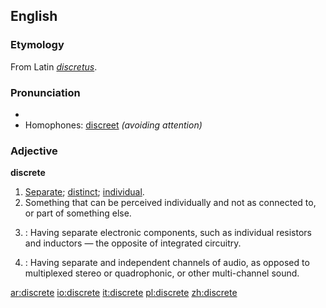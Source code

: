 ==English==

===Etymology===
From Latin ''[[discretus]]''.

===Pronunciation===
*{{audio|en-us-discrete.ogg|Audio (US)}}
*Homophones: [[discreet]] ''(avoiding attention)''

===Adjective===
'''discrete'''
# [[separate|Separate]]; [[distinct]]; [[individual]].
# Something that can be perceived individually and not as connected to, or part of something else.
# {{tag|electrical engineering}}: Having separate electronic components, such as individual resistors and inductors — the opposite of integrated circuitry.
# {{tag|audio engineering}}: Having separate and independent channels of audio, as opposed to multiplexed stereo or quadrophonic, or other multi-channel sound.
<!--move to [[discrete set]] # {{mathematics}}: a discrete set is a countable or countably infinite, with a cardinality less than or equal to aleph 0. (Including integers.) Mathematical study of discrete sets is the area of inquiry for discrete mathematics, but also important for combinatorics, probability theory and statistical theory.-->
<!--move to [[discrete space]] # {{mathematics}}: a discrete space is a topological space in which all sets are open.-->

[[ar:discrete]]
[[io:discrete]]
[[it:discrete]]
[[pl:discrete]]
[[zh:discrete]]